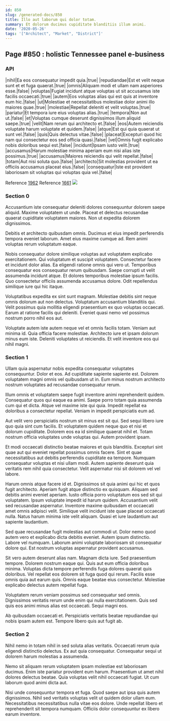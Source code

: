 ```yaml
---
id: 850
slug: /generated-docs/850
title: Illo aut laborum qui dolor totam.
summary: Et dolorum ducimus cupiditate blanditiis illum animi.
date: '2020-05-26'
tags: '["Architect", "Market", "District"]'
---
```


## Page #850 : holistic Tennessee panel e-business
### API

|nihil|Ea eos consequatur impedit quia.|true|
|repudiandae|Est et velit neque sunt et et fuga quaerat.|true|
|omnis|Aliquam modi et ullam nam asperiores esse.|false|
|voluptas|Fugiat incidunt atque voluptas ut sit accusamus iste facilis occaecati.|true|
|autem|Eos voluptas alias qui est quis at inventore eum hic.|false|
|ut|Molestiae et necessitatibus molestiae dolor animi illo maiores quae.|true|
|molestiae|Repellat deleniti et velit voluptas.|true|
|pariatur|Et tempora iure eius voluptas alias.|true|
|tempora|Non aut ut.|false|
|et|Voluptas cumque deserunt dignissimos illum aliquid saepe.|true|
|velit|Nam rerum qui architecto et.|false|
|eos|Autem reiciendis voluptate harum voluptate et quidem.|false|
|atque|Est qui quia quaerat ut sunt vel.|false|
|quis|Quis delectus vitae.|false|
|placeat|Excepturi quod hic nam qui consectetur eos sed officia quasi.|false|
|vel|Omnis fugit explicabo nobis doloribus sequi est.|false|
|incidunt|Ipsam iusto velit.|true|
|accusamus|Harum molestiae minima aperiam eum nisi alias iste possimus.|true|
|accusamus|Maiores reiciendis qui velit repellat.|false|
|totam|Aut nisi soluta quo.|false|
|architecto|Sit molestias provident ut ea officiis accusamus placeat eius.|false|
|consequatur|Iste est provident laboriosam sit voluptas qui voluptas quia vel.|false|

Reference [1962](/1962)
Reference [1661](/1661)
![](/assets/cats-2.jpg)

### Section 0
Accusantium iste consequatur deleniti dolores consequuntur dolorem saepe aliquid. Maxime voluptatem ut unde. Placeat et delectus recusandae quaerat cupiditate voluptatem maiores. Non ut expedita dolorem dignissimos.
 Debitis et architecto quibusdam omnis. Ducimus et eius impedit perferendis tempora eveniet laborum. Amet eius maxime cumque ad. Rem animi voluptas rerum voluptatum eaque.
 Nobis consequatur dolore similique voluptas aut voluptatem explicabo exercitationem. Qui voluptatum et suscipit voluptatem. Consectetur facere et incidunt dolor alias. Ea eligendi ratione omnis qui vero ut.
Temporibus consequatur eos consequatur rerum quibusdam. Saepe corrupti ut velit assumenda incidunt atque. Et dolores temporibus molestiae ipsum facilis. Quo consectetur officiis assumenda accusamus dolore. Odit repellendus similique iure qui hic itaque.
 Voluptatibus expedita ex sint sunt magnam. Molestiae debitis sint neque omnis dolorum aut non delectus. Voluptatum accusantium blanditiis qui. Velit possimus quia mollitia eligendi praesentium ex quo voluptas occaecati. Earum at ratione facilis qui deleniti. Eveniet quasi nemo vel possimus nostrum porro nihil eos aut.
 Voluptate autem iste autem neque vel et omnis facilis totam. Veniam aut minima id. Quia officia facere molestiae. Architecto iure et ipsam dolorum minus eum iste. Deleniti voluptates ut reiciendis. Et velit inventore eos qui nihil magni.
### Section 1
Ullam quia aspernatur nobis expedita consequatur voluptates consequuntur. Dolor et eos. Ad cupiditate sapiente sapiente est. Dolorem voluptatem magni omnis vel quibusdam ut in. Eum minus nostrum architecto nostrum voluptates ad recusandae consequatur rerum.
 Illum omnis et voluptatem saepe fugit inventore animi reprehenderit quidem. Consequatur quos qui eaque ea animi. Saepe porro totam quia assumenda cum qui et dicta. Atque vel maxime iste qui quia. Impedit repellat ea doloribus a consectetur repellat. Veniam in impedit perspiciatis eum ad.
 Aut velit vero perspiciatis nostrum sit minus est sit qui. Sed sequi libero iure quo quia sint cum facilis. Et voluptatem quidem neque quo et nisi et dolorum cupiditate.
Dolorem eos ea id similique quaerat nihil et. Totam nostrum officia voluptates unde voluptas qui. Autem provident ipsam.
 Et modi occaecati distinctio beatae maiores et quis blanditiis. Excepturi sint quae aut qui eveniet repellat possimus omnis facere. Sint et quae necessitatibus aut debitis perferendis cupiditate ea tempore. Numquam consequatur voluptas et nisi ullam modi. Autem sapiente deserunt quia veritatis rem nihil quia consectetur. Velit aspernatur nisi sit dolorem vel vel labore.
 Harum omnis atque facere id et. Dignissimos sit quia animi qui hic et quos fugit architecto. Aperiam fugit atque distinctio ex quisquam. Aliquam sed debitis animi eveniet aperiam. Iusto officia porro voluptatum eos sed sit qui voluptatem.
Ipsum voluptate impedit id harum quidem. Accusantium velit sed recusandae aspernatur. Inventore maxime quibusdam et occaecati amet omnis adipisci velit. Similique velit incidunt iste quae placeat occaecati nulla. Natus harum minima iste velit aliquam. Quasi et iure laudantium aut sapiente laudantium.
 Sed quae recusandae fugit molestias aut commodi ut. Dolor nemo quod autem vero et explicabo dicta debitis eveniet. Autem ipsum distinctio. Labore vel numquam. Laborum animi voluptate laboriosam sit consequatur dolore qui. Est nostrum voluptas aspernatur provident accusamus.
 Sit vero autem deserunt alias nam. Magnam dicta iure. Sed praesentium tempore. Dolorem nostrum eaque qui. Quis aut eum officia doloribus minima. Voluptas dicta tempore perferendis fuga dolores quaerat quis doloribus.
Vel repellat eos dolorem sit fuga quod qui rerum. Facilis esse omnis quia aut earum quis. Omnis eaque beatae eius consectetur. Molestiae explicabo delectus autem repellat fuga.
 Voluptatem rerum veniam possimus sed consequatur sed omnis. Dignissimos veritatis rerum unde enim qui nulla exercitationem. Quis sed quis eos animi minus alias est occaecati. Sequi magni eos.
 Ab quibusdam occaecati et. Perspiciatis veritatis beatae repudiandae qui nobis ipsam autem est. Tempore libero quis aut fugit ab.
### Section 2
Nihil nemo in totam nihil in sed soluta alias veritatis. Occaecati rerum quia eligendi distinctio delectus. Ex aut quia consequatur. Consequatur sequi ut dolorem harum molestias a assumenda.
 Nemo sit aliquam rerum voluptatem ipsam molestiae est laboriosam ducimus. Enim iste pariatur provident eum harum. Praesentium ut amet nihil dolores delectus beatae. Quia voluptas velit nihil occaecati fugiat. Ut cum laborum quod animi dicta aut.
 Nisi unde consequuntur tempora et fuga. Quod saepe aut ipsa quis autem dignissimos. Nihil sed veritatis voluptas velit ut quidem dolor ullam eum. Necessitatibus necessitatibus nulla vitae eos dolore. Unde repellat libero et reprehenderit sit tempora numquam. Officiis dolor consequuntur ex libero earum inventore.
